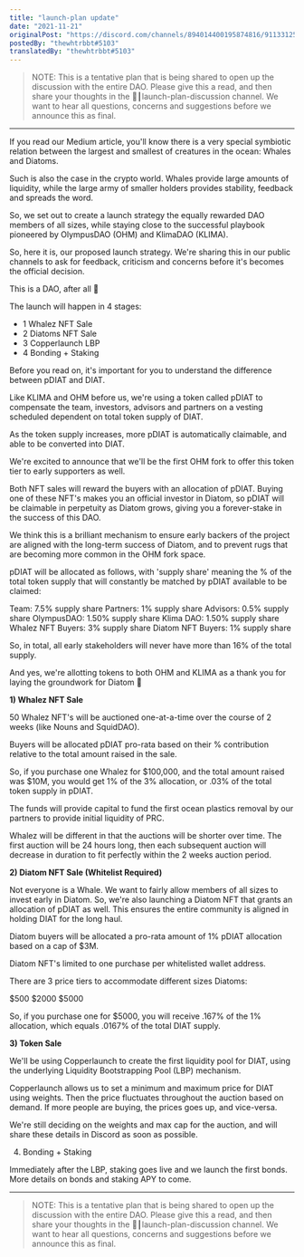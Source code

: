 ```yaml
---
title: "launch-plan update"
date: "2021-11-21"
originalPost: "https://discord.com/channels/894014400195874816/911331259635073025/911332954045833286"
postedBy: "thewhtrbbt#5103"
translatedBy: "thewhtrbbt#5103"
---
```



> NOTE: This is a tentative plan that is being shared to open up the discussion with the entire DAO. Please give this a read, and then share your thoughts in the 🚀┃launch-plan-discussion  channel. We want to hear all questions, concerns and suggestions before we announce this as final.

------

If you read our Medium article, you'll know there is a very special symbiotic relation between the largest and smallest of creatures in the ocean: Whales and Diatoms.

Such is also the case in the crypto world. Whales provide large amounts of liquidity, while the large army of smaller holders provides stability, feedback and spreads the word. 

So, we set out to create a launch strategy the equally rewarded DAO members of all sizes, while staying close to the successful playbook pioneered by OlympusDAO (OHM) and KlimaDAO (KLIMA). 

So, here it is, our proposed launch strategy. We're sharing this in our public channels to ask for feedback, criticism and concerns before it's becomes the official decision.

This is a DAO, after all 🙂

The launch will happen in 4 stages: 

- 1 Whalez NFT Sale
- 2 Diatoms NFT Sale
- 3 Copperlaunch LBP
- 4 Bonding + Staking 


Before you read on, it's important for you to understand the difference between pDIAT and DIAT. 

Like KLIMA and OHM before us, we're using a token called pDIAT to compensate the team, investors, advisors and partners on a vesting scheduled dependent on total token supply of DIAT.

As the token supply increases, more pDIAT is automatically claimable, and able to be converted into DIAT. 

We're excited to announce that we'll be the first OHM fork to offer this token tier to early supporters as well.

Both NFT sales will reward the buyers with an allocation of pDIAT. Buying one of these NFT's makes you an official investor in Diatom, so pDIAT will be claimable in perpetuity as Diatom grows, giving you a forever-stake in the success of this DAO. 

We think this is a brilliant mechanism to ensure early backers of the project are aligned with the long-term success of Diatom, and to prevent rugs that are becoming more common in the OHM fork space.

pDIAT will be allocated as follows, with 'supply share' meaning the % of the total token supply that will constantly be matched by pDIAT available to be claimed: 

Team: 7.5% supply share
Partners: 1% supply share
Advisors: 0.5% supply share
OlympusDAO: 1.50% supply share
Klima DAO: 1.50% supply share
Whalez NFT Buyers: 3% supply share
Diatom NFT Buyers: 1% supply share

So, in total, all early stakeholders will never have more than 16% of the total supply. 

And yes, we're allotting tokens to both OHM and KLIMA as a thank you for laying the groundwork for Diatom 🙂


**1) Whalez NFT Sale**

50 Whalez NFT's will be auctioned one-at-a-time over the course of 2 weeks (like Nouns and SquidDAO). 

Buyers will be allocated pDIAT pro-rata based on their % contribution relative to the total amount raised in the sale.

So, if you purchase one Whalez for $100,000, and the total amount raised was $10M, you would get 1% of the 3% allocation, or .03% of the total token supply in pDIAT.

The funds will provide capital to  fund the first ocean plastics removal by our partners to provide initial liquidity of PRC.

Whalez will be different in that the auctions will be shorter over time. The first auction will be 24 hours long, then each subsequent auction will decrease in duration to fit perfectly within the 2 weeks auction period.


**2) Diatom NFT Sale (Whitelist Required)**

Not everyone is a Whale. We want to fairly allow members of all sizes to invest early in Diatom. So, we're also launching a Diatom NFT that grants an allocation of pDIAT as well. This ensures the entire community is aligned in holding DIAT for the long haul.

Diatom buyers will be allocated a pro-rata amount of 1% pDIAT allocation based on a cap of $3M.

Diatom NFT's limited to one purchase per whitelisted wallet address. 

There are 3 price tiers to accommodate different sizes Diatoms: 

$500
$2000
$5000 

So, if you purchase one for $5000, you will receive .167% of the 1% allocation, which equals .0167% of the total DIAT supply. 


**3) Token Sale**

We'll be using Copperlaunch to create the first liquidity pool for DIAT, using the underlying Liquidity Bootstrapping Pool (LBP) mechanism.

Copperlaunch allows us to set a minimum and maximum price for DIAT using weights. Then the price fluctuates throughout the auction based on demand. If more people are buying, the prices goes up, and vice-versa.

We're still deciding on the weights and max cap for the auction, and will share these details in Discord as soon as possible.

4) Bonding + Staking

Immediately after the LBP, staking goes live and we launch the first bonds. More details on bonds and staking APY to come.


------

> NOTE: This is a tentative plan that is being shared to open up the discussion with the entire DAO. Please give this a read, and then share your thoughts in the 🚀┃launch-plan-discussion  channel. We want to hear all questions, concerns and suggestions before we announce this as final.